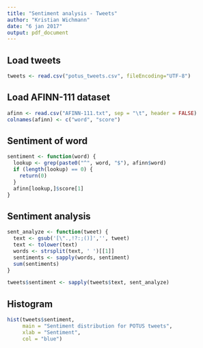 ```yaml
---
title: "Sentiment analysis - Tweets"
author: "Kristian Wichmann"
date: "6 jan 2017"
output: pdf_document
---
```


## Load tweets

```r
tweets <- read.csv("potus_tweets.csv", fileEncoding="UTF-8")
```

## Load AFINN-111 dataset

```r
afinn <- read.csv("AFINN-111.txt", sep = "\t", header = FALSE)
colnames(afinn) <- c("word", "score")
```

## Sentiment of word

```r
sentiment <- function(word) {
  lookup <- grep(paste0("^", word, "$"), afinn$word)
  if (length(lookup) == 0) {
    return(0)
  }
  afinn[lookup,]$score[1]
}
```

## Sentiment analysis

```r
sent_analyze <- function(tweet) {
  text <- gsub('[\".,!?:;()]','', tweet)
  text <- tolower(text)
  words <- strsplit(text, ' ')[[1]]
  sentiments <- sapply(words, sentiment)
  sum(sentiments)
} 
```

```r
tweets$sentiment <- sapply(tweets$text, sent_analyze)
```

## Histogram

```r
hist(tweets$sentiment,
     main = "Sentiment distribution for POTUS tweets",
     xlab = "Sentiment",
     col = "blue")
```

